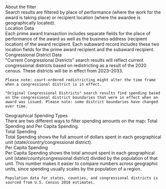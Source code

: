 
<div className="collapsible-sidebar--dsm-wrapper--text-header">About the filter</div>
<div className="collapsible-sidebar--dsm-wrapper--text-section"> 
    Search results are filtered by place of performance <GlossaryLink term="primary-place-of-performance" />
    (where the work for the award is taking place) or recipient location <GlossaryLink term="recipient-location"/> (where the awardee is geographically located).
</div>

<div className="collapsible-sidebar--dsm-wrapper--text-header">Location Data</div>
<div className="collapsible-sidebar--dsm-wrapper--text-section"> 
    Each prime award transaction <GlossaryLink term="transaction"/> includes separate fields for the place of
    performance of the award as well as the business address (recipient location) of the award recipient. 
    Each subaward <GlossaryLink term="sub-award"/> record includes these two location fields for the 
    prime award recipient <GlossaryLink term="prime-award" /> and the subaward <GlossaryLink term="sub-award"/> recipient. 
</div>

<div className="collapsible-sidebar--dsm-wrapper--text-header">Congressional District Data </div>
<div className="collapsible-sidebar--dsm-wrapper--text-section"> 
    "Current Congressional Districts" search results will reflect current congressional districts based on redistricting as a result of the 2020 census. These districts will be in effect from 2023–2033. 

    Please note: court-ordered redistricting might alter the time frame when a congressional district is in effect. 

    "Original Congressional Districts" search results find spending based on the congressional district boundaries that were in effect when an award was issued. Please note: some district boundaries have changed over time. 
</div>

  <AboutTheDataMarkdownLink slug="congressional-district-data" openPanel={true} name='Learn more about congressional redistricting'/>

 <div className="collapsible-sidebar--dsm-wrapper--text-header">Geographical Spending Types </div>
 <div className="collapsible-sidebar--dsm-wrapper--text-section"> 
    There are two different ways to filter spending amounts on the map: Total Spending and Per Capita Spending. 
</div>

<div className="collapsible-sidebar--dsm-wrapper--text-header">Total Spending</div>
<div className="collapsible-sidebar--dsm-wrapper--text-section"> 
    Total Spending shows the full amount of dollars spent in each geographical unit (state/country/congressional district). 
</div>

<div className="collapsible-sidebar--dsm-wrapper--text-header">Per Capita Spending</div>
<div className="collapsible-sidebar--dsm-wrapper--text-section"> 
    Per Capita Spending shows the total amount spent in each geographical unit (state/county/congressional district) divided by the population of that unit. This number makes it easier to compare numbers across geographic units, since spending usually scales by the population of a region. 

    Population data for states, counties, and congressional districts is sourced from U.S. Census 2018 estimates.
</div>

